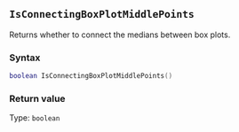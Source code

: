 ::: {.minipage data-latex="{\textwidth}"}
## `IsConnectingBoxPlotMiddlePoints`

Returns whether to connect the medians\index{graphs!box plots} between box plots.

### Syntax {-}

``` .lua
boolean IsConnectingBoxPlotMiddlePoints()
```

### Return value {-}

Type: `boolean`
:::

